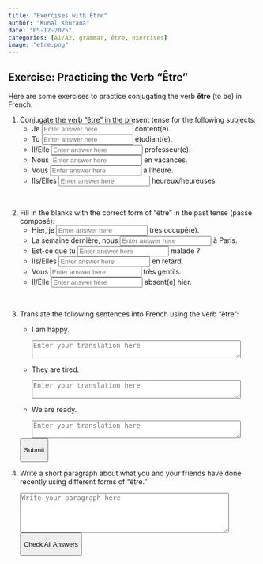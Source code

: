 ```yaml
---
title: "Exercises with Être"
author: "Kunal Khurana"
date: "05-12-2025"
categories: [A1/A2, grammar, être, exercises]
image: "etre.png"
---
```


::: {.content-visible when-profile="english"}
# Exercise: Practicing the Verb "Être"

Here are some exercises to practice conjugating the verb **être** (to be) in French:

1.  Conjugate the verb "être" in the present tense for the following subjects:
    -   Je <input type="text" placeholder="Enter answer here" oninput="checkAnswer(this, 'suis')"> content(e).
    -   Tu <input type="text" placeholder="Enter answer here" oninput="checkAnswer(this, 'es')"> étudiant(e).
    -   Il/Elle <input type="text" placeholder="Enter answer here" oninput="checkAnswer(this, 'est')"> professeur(e).
    -   Nous <input type="text" placeholder="Enter answer here" oninput="checkAnswer(this, 'sommes')"> en vacances.
    -   Vous <input type="text" placeholder="Enter answer here" oninput="checkAnswer(this, 'êtes')"> à l'heure.
    -   Ils/Elles <input type="text" placeholder="Enter answer here" oninput="checkAnswer(this, 'sont')"> heureux/heureuses.

<br>

2.  Fill in the blanks with the correct form of "être" in the past tense (passé composé):
    -   Hier, je <input type="text" placeholder="Enter answer here" oninput="checkAnswer(this, 'ai été')"> très occupé(e).
    -   La semaine dernière, nous <input type="text" placeholder="Enter answer here" oninput="checkAnswer(this, 'avons été')"> à Paris.
    -   Est-ce que tu <input type="text" placeholder="Enter answer here" oninput="checkAnswer(this, 'as été')"> malade ?
    -   Ils/Elles <input type="text" placeholder="Enter answer here" oninput="checkAnswer(this, 'ont été')"> en retard.
    -   Vous <input type="text" placeholder="Enter answer here" oninput="checkAnswer(this, 'avez été')"> très gentils.
    -   Il/Elle <input type="text" placeholder="Enter answer here" oninput="checkAnswer(this, 'a été')"> absent(e) hier.

<br>

```{=html}
<script>
function checkAnswer(input, correctAnswer) {
    const userAnswer = input.value.trim().toLowerCase();
    const feedback = input.nextElementSibling;
    if (!feedback) {
        const span = document.createElement('span');
        span.style.marginLeft = '10px';
        input.parentNode.appendChild(span);
    }
    if (userAnswer === correctAnswer) {
        input.nextElementSibling.textContent = "Correct! +10 points";
        input.nextElementSibling.style.color = "green";
    } else if (userAnswer) {
        input.nextElementSibling.textContent = "Try again!";
        input.nextElementSibling.style.color = "red";
    } else {
        input.nextElementSibling.textContent = "";
    }
}

function checkAllAnswers() {
    const inputs = document.querySelectorAll('input[type="text"]');
    inputs.forEach(input => {
        const correctAnswer = input.getAttribute('oninput').match(/'([^']+)'/)[1];
        checkAnswer(input, correctAnswer);
    });
}
</script>
```

3.  Translate the following sentences into French using the verb "être":

    -   I am happy.\

        ```{=html}
        <textarea placeholder="Enter your translation here" rows="2" cols="50"></textarea>
        ```

    -   They are tired.\

        ```{=html}
        <textarea placeholder="Enter your translation here" rows="2" cols="50"></textarea>
        ```

    -   We are ready.\

        ```{=html}
        <textarea placeholder="Enter your translation here" rows="2" cols="50"></textarea>
        ```

    <button onclick="showAllTranslations()">
    Submit
    </button>

<script>
function checkAnswer(input, correctAnswer) {
    const userAnswer = input.value.trim().toLowerCase();
    const feedback = input.nextElementSibling;
    if (!feedback) {
        const span = document.createElement('span');
        span.style.marginLeft = '10px';
        input.parentNode.appendChild(span);
    }
    if (userAnswer === correctAnswer) {
        input.nextElementSibling.textContent = "Correct! +10 points";
        input.nextElementSibling.style.color = "green";
    } else if (userAnswer) {
        input.nextElementSibling.textContent = "Try again!";
        input.nextElementSibling.style.color = "red";
    } else {
        input.nextElementSibling.textContent = "";
    }
}

function checkAllAnswers() {
    const inputs = document.querySelectorAll('input[type="text"]');
    inputs.forEach(input => {
        const correctAnswer = input.getAttribute('oninput').match(/'([^']+)'/)[1];
        checkAnswer(input, correctAnswer);
    });
}

function showAllTranslations() {
    const translations = [
        { input: document.querySelectorAll('textarea')[0], correct: 'Je suis heureux/heureuse.' },
        { input: document.querySelectorAll('textarea')[1], correct: 'Ils/Elles sont fatigué(e)s.' },
        { input: document.querySelectorAll('textarea')[2], correct: 'Nous sommes prêts/prêtes.' }
    ];

    translations.forEach(({ input, correct }) => {
        let feedback = input.nextElementSibling;

        if (!feedback || feedback.tagName !== 'SPAN') {
            feedback = document.createElement('span');
            feedback.style.marginLeft = '10px';
            input.parentNode.appendChild(feedback);
        }

        const userTranslation = input.value.trim();
        if (userTranslation.toLowerCase() === correct.toLowerCase()) {
            feedback.textContent = "Correct! The translation is: " + correct;
            feedback.style.color = "green";
        } else {
            feedback.textContent = "The correct translation is: " + correct;
            feedback.style.color = "red";
        }
    });

    // Ensure the button remains visible after feedback is displayed
    document.querySelector('button[onclick="showAllTranslations()"]').scrollIntoView({ behavior: 'smooth', block: 'center' });
}
</script>

4.  Write a short paragraph about what you and your friends have done recently using different forms of "être."

    ```{=html}
    <textarea placeholder="Write your paragraph here" rows="5" cols="50"></textarea>
    ```

    <button onclick="checkAllAnswers()">

    Check All Answers

    </button>

    ```{=html}
    <script>
    function checkAllAnswers() {
        const paragraphInput = document.querySelector('textarea');
        const feedback = paragraphInput.nextElementSibling || document.createElement('span');

        if (!feedback.parentNode) {
            feedback.style.marginLeft = '10px';
            paragraphInput.parentNode.appendChild(feedback);
        }

        const userParagraph = paragraphInput.value.trim();
        if (userParagraph.toLowerCase().includes('être')) {
            feedback.textContent = "Good job! You used the verb 'être' in your paragraph.";
            feedback.style.color = "green";
        } else {
            feedback.textContent = "Try again! Make sure to include the verb 'être' in your paragraph.";
            feedback.style.color = "red";
        }
    }
    </script>
    ```
:::